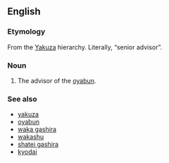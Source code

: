 ==English==

===Etymology===
From the {{etyl|ja|en}} [[Yakuza]] hierarchy. Literally, “senior advisor”.

===Noun===
{{en-noun|head=[[saiko|Saiko]]-[[komon]]|pl=Saiko-komon}}

# The advisor of the [[oyabun]].

===See also===
* [[yakuza]]
* [[oyabun]]
* [[waka gashira]]
* [[wakashu]]
* [[shatei gashira]]
* [[kyodai]]